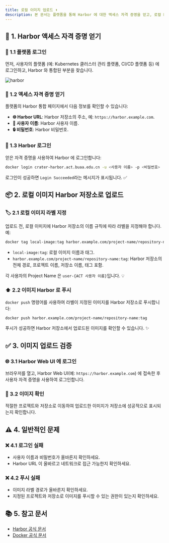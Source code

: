 ```yaml
---
title: 로컬 이미지 업로드 ⬆️
description: 본 문서는 플랫폼을 통해 Harbor 에 대한 액세스 자격 증명을 얻고, 로컬 Docker 이미지를 Harbor 저장소에 업로드하는 방법을 안내합니다.
---
```


## 🔐 1. Harbor 액세스 자격 증명 얻기

### 🚀 1.1 플랫폼 로그인

먼저, 사용자의 플랫폼 (예: Kubernetes 클러스터 관리 플랫폼, CI/CD 플랫폼 등) 에 로그인하고, Harbor 와 통합된 부분을 찾습니다.

![harbor](./img/harbor-user.png)

### 🔑 1.2 액세스 자격 증명 얻기

플랫폼의 Harbor 통합 페이지에서 다음 정보를 확인할 수 있습니다:

- **🌐 Harbor URL**: Harbor 저장소의 주소, 예: `https://harbor.example.com`.
- **👤 사용자 이름**: Harbor 사용자 이름.
- **🔒 비밀번호**: Harbor 비밀번호.

### 🔐 1.3 Harbor 로그인

얻은 자격 증명을 사용하여 Harbor 에 로그인합니다:

```bash
docker login crater-harbor.act.buaa.edu.cn -u <사용자 이름> -p <비밀번호>
```

로그인이 성공하면 `Login Succeeded`라는 메시지가 표시됩니다. ✅

## 📦 2. 로컬 이미지 Harbor 저장소로 업로드

### 🏷️ 2.1 로컬 이미지 라벨 지정

업로드 전, 로컬 이미지에 Harbor 저장소의 이름 규칙에 따라 라벨을 지정해야 합니다. 예:

```bash
docker tag local-image:tag harbor.example.com/project-name/repository-name:tag
```

- `local-image:tag`: 로컬 이미지 이름과 태그.
- `harbor.example.com/project-name/repository-name:tag`: Harbor 저장소의 전체 경로, 프로젝트 이름, 저장소 이름, 태그 포함.

각 사용자의 Project Name 은 `user-{ACT 사용자 이름}`입니다. 💡

### ⬆️ 2.2 이미지 Harbor 로 푸시

`docker push` 명령어를 사용하여 라벨이 지정된 이미지를 Harbor 저장소로 푸시합니다:

```bash
docker push harbor.example.com/project-name/repository-name:tag
```

푸시가 성공하면 Harbor 저장소에서 업로드된 이미지를 확인할 수 있습니다. ✨

## ✅ 3. 이미지 업로드 검증

### 🌐 3.1 Harbor Web UI 에 로그인

브라우저를 열고, Harbor Web UI(예: `https://harbor.example.com`) 에 접속한 후 사용자 자격 증명을 사용하여 로그인합니다.

### 👀 3.2 이미지 확인

적절한 프로젝트와 저장소로 이동하여 업로드한 이미지가 저장소에 성공적으로 표시되는지 확인합니다.

## ⚠️ 4. 일반적인 문제

### ❌ 4.1 로그인 실패

- 사용자 이름과 비밀번호가 올바른지 확인하세요.
- Harbor URL 이 올바르고 네트워크로 접근 가능한지 확인하세요.

### ❌ 4.2 푸시 실패

- 이미지 라벨 경로가 올바른지 확인하세요.
- 지정된 프로젝트와 저장소로 이미지를 푸시할 수 있는 권한이 있는지 확인하세요.

## 📚 5. 참고 문서

- [Harbor 공식 문서](https://goharbor.io/docs/)
- [Docker 공식 문서](https://docs.docker.com/)